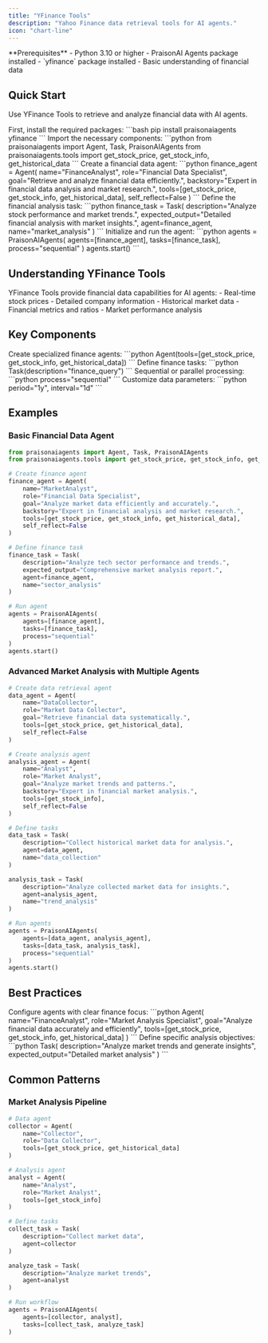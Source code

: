 ```yaml
---
title: "YFinance Tools"
description: "Yahoo Finance data retrieval tools for AI agents."
icon: "chart-line"
---
```


<Note>
  **Prerequisites**
  - Python 3.10 or higher
  - PraisonAI Agents package installed
  - `yfinance` package installed
  - Basic understanding of financial data
</Note>

## Quick Start

Use YFinance Tools to retrieve and analyze financial data with AI agents.

<Steps>
  <Step title="Install Dependencies">
    First, install the required packages:
    ```bash
    pip install praisonaiagents yfinance
    ```
  </Step>

  <Step title="Import Components">
    Import the necessary components:
    ```python
    from praisonaiagents import Agent, Task, PraisonAIAgents
    from praisonaiagents.tools import get_stock_price, get_stock_info, get_historical_data
    ```
  </Step>

  <Step title="Create Agent">
    Create a financial data agent:
    ```python
    finance_agent = Agent(
        name="FinanceAnalyst",
        role="Financial Data Specialist",
        goal="Retrieve and analyze financial data efficiently.",
        backstory="Expert in financial data analysis and market research.",
        tools=[get_stock_price, get_stock_info, get_historical_data],
        self_reflect=False
    )
    ```
  </Step>

  <Step title="Define Task">
    Define the financial analysis task:
    ```python
    finance_task = Task(
        description="Analyze stock performance and market trends.",
        expected_output="Detailed financial analysis with market insights.",
        agent=finance_agent,
        name="market_analysis"
    )
    ```
  </Step>

  <Step title="Run Agent">
    Initialize and run the agent:
    ```python
    agents = PraisonAIAgents(
        agents=[finance_agent],
        tasks=[finance_task],
        process="sequential"
    )
    agents.start()
    ```
  </Step>
</Steps>

## Understanding YFinance Tools

<Card title="What are YFinance Tools?" icon="question">
  YFinance Tools provide financial data capabilities for AI agents:
  - Real-time stock prices
  - Detailed company information
  - Historical market data
  - Financial metrics and ratios
  - Market performance analysis
</Card>

## Key Components

<CardGroup cols={2}>
  <Card title="Finance Agent" icon="user-robot">
    Create specialized finance agents:
    ```python
    Agent(tools=[get_stock_price, get_stock_info, get_historical_data])
    ```
  </Card>
  <Card title="Finance Task" icon="list-check">
    Define finance tasks:
    ```python
    Task(description="finance_query")
    ```
  </Card>
  <Card title="Process Types" icon="arrows-split-up-and-left">
    Sequential or parallel processing:
    ```python
    process="sequential"
    ```
  </Card>
  <Card title="Finance Options" icon="sliders">
    Customize data parameters:
    ```python
    period="1y", interval="1d"
    ```
  </Card>
</CardGroup>

## Examples

### Basic Financial Data Agent

```python
from praisonaiagents import Agent, Task, PraisonAIAgents
from praisonaiagents.tools import get_stock_price, get_stock_info, get_historical_data

# Create finance agent
finance_agent = Agent(
    name="MarketAnalyst",
    role="Financial Data Specialist",
    goal="Analyze market data efficiently and accurately.",
    backstory="Expert in financial analysis and market research.",
    tools=[get_stock_price, get_stock_info, get_historical_data],
    self_reflect=False
)

# Define finance task
finance_task = Task(
    description="Analyze tech sector performance and trends.",
    expected_output="Comprehensive market analysis report.",
    agent=finance_agent,
    name="sector_analysis"
)

# Run agent
agents = PraisonAIAgents(
    agents=[finance_agent],
    tasks=[finance_task],
    process="sequential"
)
agents.start()
```

### Advanced Market Analysis with Multiple Agents

```python
# Create data retrieval agent
data_agent = Agent(
    name="DataCollector",
    role="Market Data Collector",
    goal="Retrieve financial data systematically.",
    tools=[get_stock_price, get_historical_data],
    self_reflect=False
)

# Create analysis agent
analysis_agent = Agent(
    name="Analyst",
    role="Market Analyst",
    goal="Analyze market trends and patterns.",
    backstory="Expert in financial market analysis.",
    tools=[get_stock_info],
    self_reflect=False
)

# Define tasks
data_task = Task(
    description="Collect historical market data for analysis.",
    agent=data_agent,
    name="data_collection"
)

analysis_task = Task(
    description="Analyze collected market data for insights.",
    agent=analysis_agent,
    name="trend_analysis"
)

# Run agents
agents = PraisonAIAgents(
    agents=[data_agent, analysis_agent],
    tasks=[data_task, analysis_task],
    process="sequential"
)
agents.start()
```

## Best Practices

<AccordionGroup>
  <Accordion title="Agent Configuration">
    Configure agents with clear finance focus:
    ```python
    Agent(
        name="FinanceAnalyst",
        role="Market Analysis Specialist",
        goal="Analyze financial data accurately and efficiently",
        tools=[get_stock_price, get_stock_info, get_historical_data]
    )
    ```
  </Accordion>

  <Accordion title="Task Definition">
    Define specific analysis objectives:
    ```python
    Task(
        description="Analyze market trends and generate insights",
        expected_output="Detailed market analysis"
    )
    ```
  </Accordion>
</AccordionGroup>

## Common Patterns

### Market Analysis Pipeline
```python
# Data agent
collector = Agent(
    name="Collector",
    role="Data Collector",
    tools=[get_stock_price, get_historical_data]
)

# Analysis agent
analyst = Agent(
    name="Analyst",
    role="Market Analyst",
    tools=[get_stock_info]
)

# Define tasks
collect_task = Task(
    description="Collect market data",
    agent=collector
)

analyze_task = Task(
    description="Analyze market trends",
    agent=analyst
)

# Run workflow
agents = PraisonAIAgents(
    agents=[collector, analyst],
    tasks=[collect_task, analyze_task]
)